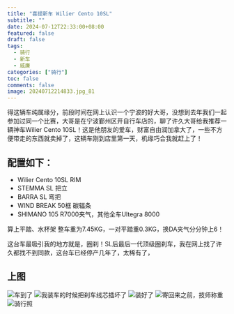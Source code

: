 ```yaml
---
title: "喜提新车 Wilier Cento 10SL"
subtitle: ""
date: 2024-07-12T22:33:00+08:00
featured: false
draft: false
tags:
  - 骑行
  - 新车
  - 威廉
categories: ["骑行"]
toc: false
comments: false
image: 20240712214833.jpg_81
---
```



得这辆车纯属缘分，前段时间在网上认识一个宁波的好大哥，没想到去年我们一起参加过同一个比赛，大哥是在宁波鄞州区开自行车店的，聊了许久大哥给我推荐一辆神车Wilier Cento 10SL！这是他朋友的爱车，财富自由润加拿大了，一些不方便带走的东西就卖掉了，这辆车刚到店里第一天，机缘巧合我就赶上了！

## 配置如下：

* Wilier Cento 10SL RIM
* STEMMA SL 把立
* BARRA SL 弯把
* WIND BREAK 50框 碳辐条
* SHIMANO 105 R7000夹气，其他全车Ultegra 8000

算上平踏、水杯架 整车重为7.45KG，一对平踏重0.3KG，换DA夹气分分钟上6！

这台车最吸引我的地方就是，圈刹！SL后最后一代顶级圈刹车，我在网上找了许久都找不到同款，这台车已经停产几年了，太稀有了，

## 上图

<Img src="20240712214848.jpg" alt="车到了" />

<Img src="20240712214849.jpg" alt="我装车的时候把刹车线芯插坏了" />

<Img src="202407122148491.jpg" alt="装好了" />

<Img src="20240712215100.jpg" alt="寄回来之前，技师称重" exif="false" />

<Img src="20240712214833.jpg" alt="骑行照" />